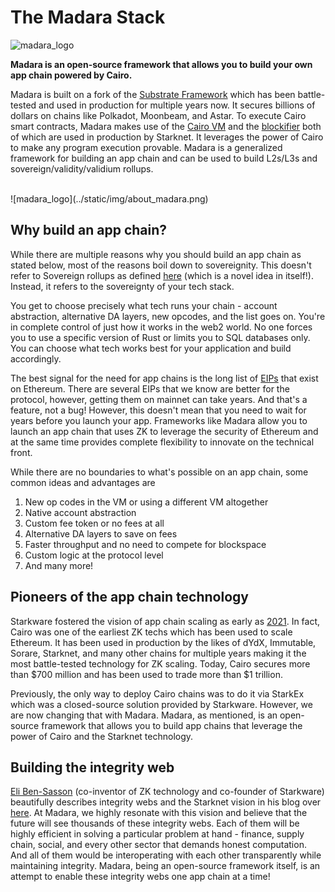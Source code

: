 

# The Madara Stack

![madara_logo](../static/img/madara_logomark_red.png)

**Madara is an open-source framework that allows you to build your own app chain powered by Cairo.**

Madara is built on a fork of the [Substrate Framework](https://substrate.io/) which has been battle-tested and used in production for multiple years now. It secures billions of dollars on
chains like Polkadot, Moonbeam, and Astar. To execute Cairo smart contracts, Madara makes use of the [Cairo VM](https://github.com/lambdaclass/cairo-rs) and
the [blockifier](https://github.com/starkware-libs/blockifier) both of which are used in production by Starknet.
It leverages the power of Cairo to make any program execution provable. Madara is a generalized framework for building an app chain and can be used to build
L2s/L3s and sovereign/validity/validium rollups.

<br />
![madara_logo](../static/img/about_madara.png)
<br />

## Why build an app chain?

While there are multiple reasons why you should build an app chain as stated below, most of the reasons boil down to sovereignity. This doesn't refer to Sovereign rollups as defined
[here](https://celestia.org/learn/sovereign-rollups/an-introduction/) (which is a novel idea in itself!). Instead, it refers to the sovereignty of your tech stack.

You get to choose precisely what tech runs your chain - account abstraction, alternative DA layers, new opcodes, and the list goes on. You're in complete control of just how it
works in the web2 world. No one forces you to use a specific version of Rust or limits you to SQL databases only. You can choose what tech works best for your application and build accordingly.

The best signal for the need for app chains is the long list of [EIPs](https://eips.ethereum.org/all) that exist on Ethereum. There are several EIPs that we know are better for the protocol, however, getting them on mainnet
can take years. And that's a feature, not a bug! However, this doesn't mean that you need to wait for years before you launch your app. Frameworks like Madara allow you to launch an app chain that
uses ZK to leverage the security of Ethereum and at the same time provides complete flexibility to innovate on the technical front.

While there are no boundaries to what's possible on an app chain, some common ideas and advantages are

1. New op codes in the VM or using a different VM altogether
2. Native account abstraction
3. Custom fee token or no fees at all
4. Alternative DA layers to save on fees
5. Faster throughput and no need to compete for blockspace
6. Custom logic at the protocol level
7. And many more!

## Pioneers of the app chain technology

Starkware fostered the vision of app chain scaling as early as [2021](https://medium.com/starkware/fractal-scaling-from-l2-to-l3-7fe238ecfb4f). In fact, Cairo was one of the earliest
ZK techs which has been used to scale Ethereum. It has been used in production by the likes of dYdX, Immutable, Sorare, Starknet, and many other chains for multiple years making it the
most battle-tested technology for ZK scaling. Today, Cairo secures more than $700 million and has been used to trade more than $1 trillion.

Previously, the only way to deploy Cairo chains was to do it via StarkEx which was a closed-source solution provided by Starkware. However, we are now changing that with Madara. Madara,
as mentioned, is an open-source framework that allows you to build app chains that leverage the power of Cairo and the Starknet technology.

## Building the integrity web

[Eli Ben-Sasson](https://twitter.com/EliBenSasson) (co-inventor of ZK technology and co-founder of Starkware) beautifully describes integrity webs and the Starknet vision in his blog over [here](https://hackmd.io/@Elibensasson/ryMelVulp). At Madara,
we highly resonate with this vision and believe that the future will see thousands of these integrity webs. Each of them will be highly efficient in solving a particular problem at hand - finance, supply chain, social, and every other sector that demands
honest computation. And all of them would be interoperating with each other transparently while maintaining integrity. Madara, being an open-source framework itself, is an attempt to enable these integrity webs one app chain at a time!
